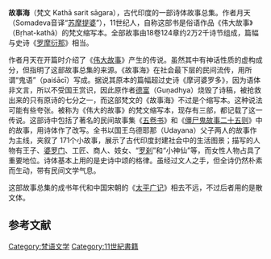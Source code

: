 {{Multiple issues|
{{Copy edit|time=2020-08-01T00:15:56+00:00}}
{{Notability Unreferenced|time=2020-08-01T00:15:56+00:00}}
{{No footnotes|time=2020-08-01T00:15:56+00:00}}
}}
'''故事海'''（梵文 Kathā sarit sāgara），古代印度的一部诗体故事总集。作者月天（Somadeva音译“[[苏摩提婆|苏摩提婆]]”），11世纪人，自称这部书是俗语作品《伟大故事》（Bṛhat-kathā）的梵文缩写本。全部故事由18卷124章约2万2千诗节组成，篇幅与史诗《[[罗摩衍那|罗摩衍那]]》相当。

作者月天在开篇时介绍了《[[伟大故事|伟大故事]]》产生的传说。虽然其中有神话性质的虚构成分，但指明了这部故事总集的来源。《故事海》在社会最下层的民间流传，用所谓“鬼语”（paiśācī）写成。据说其原本的篇幅超过史诗《摩诃婆罗多》，因为语体非文言，所以不受国王赏识，因此原作者[[德富|德富]]（Guṇadhya）烧毁了诗稿，被抢救出来的只有原诗的七分之一，而这部梵文的《故事海》不过是个缩写本。这种说法可能有些夸张。被称为《伟大的故事》的梵文缩写本，现存有三部，都记载了这一传说。这部诗中包括了著名的民间故事集《[[五卷书|五卷书]]》和《[[僵尸鬼故事二十五则|僵尸鬼故事二十五则]]》中的故事，用诗体作了改写。全书以国王乌德耶那（Udayana）父子两人的故事作为主线，夹叙了 171个小故事，展示了古代印度封建社会中的生活图景；描写的人物有王子、[[婆罗门|婆罗门]]、工匠、商人、妓女、“[[罗刹|罗刹]]”和“小神仙”等，而女性人物占具了重要地位。诗体基本上用的是史诗中颂的格律。虽经过文人之手，但全诗仍然朴素而生动，带有民间文学气息。

这部故事总集的成书年代和中国宋朝的《[[太平广记|太平广记]]》相去不远，不过后者用的是散文体。
==参考文献==
{{reflist}}
{{Panchatantra}}

[[Category:梵语文学|Category:梵语文学]]
[[Category:11世紀書籍|Category:11世紀書籍]]